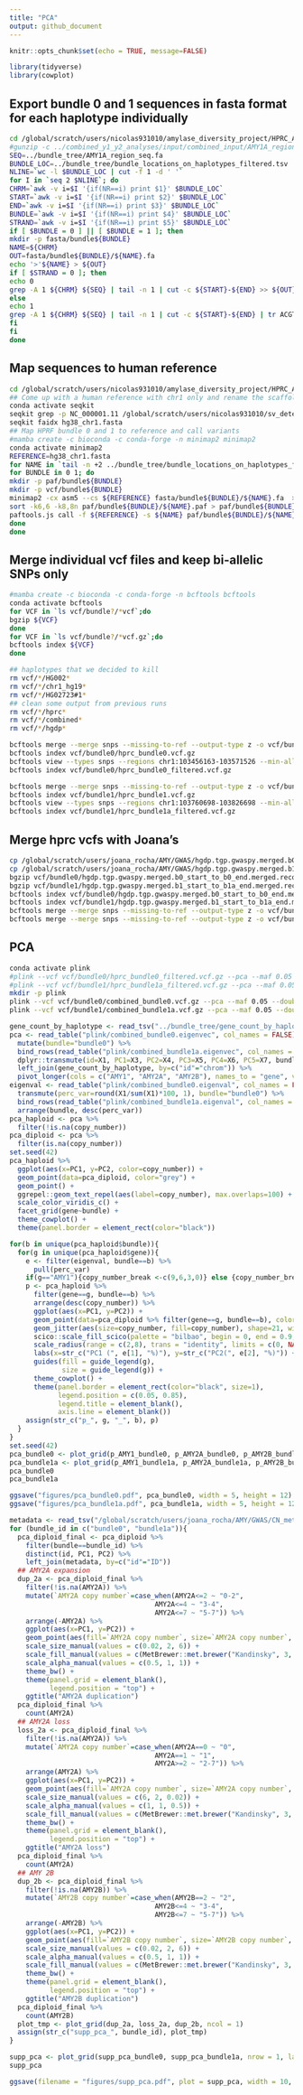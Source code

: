 ```yaml
---
title: "PCA"
output: github_document
---
```


```r
knitr::opts_chunk$set(echo = TRUE, message=FALSE)
```

```r
library(tidyverse)
library(cowplot)
```

## Export bundle 0 and 1 sequences in fasta format for each haplotype individually

```bash
cd /global/scratch/users/nicolas931010/amylase_diversity_project/HPRC_AMY_Sequences/pca
#gunzip -c ../combined_y1_y2_analyses/input/combined_input/AMY1A_region_seq.fa.gz > AMY1A_region_seq.fa
SEQ=../bundle_tree/AMY1A_region_seq.fa
BUNDLE_LOC=../bundle_tree/bundle_locations_on_haplotypes_filtered.tsv
NLINE=`wc -l $BUNDLE_LOC | cut -f 1 -d ' '`
for I in `seq 2 $NLINE`; do
CHRM=`awk -v i=$I '{if(NR==i) print $1}' $BUNDLE_LOC`
START=`awk -v i=$I '{if(NR==i) print $2}' $BUNDLE_LOC`
END=`awk -v i=$I '{if(NR==i) print $3}' $BUNDLE_LOC`
BUNDLE=`awk -v i=$I '{if(NR==i) print $4}' $BUNDLE_LOC`
STRAND=`awk -v i=$I '{if(NR==i) print $5}' $BUNDLE_LOC`
if [ $BUNDLE = 0 ] || [ $BUNDLE = 1 ]; then
mkdir -p fasta/bundle${BUNDLE}
NAME=${CHRM}
OUT=fasta/bundle${BUNDLE}/${NAME}.fa
echo '>'${NAME} > ${OUT}
if [ $STRAND = 0 ]; then
echo 0
grep -A 1 ${CHRM} ${SEQ} | tail -n 1 | cut -c ${START}-${END} >> ${OUT}
else
echo 1
grep -A 1 ${CHRM} ${SEQ} | tail -n 1 | cut -c ${START}-${END} | tr ACGTacgt TGCAtgca | rev >> ${OUT}
fi
fi
done
```

## Map sequences to human reference

```bash
cd /global/scratch/users/nicolas931010/amylase_diversity_project/HPRC_AMY_Sequences/pca/
## Come up with a human reference with chr1 only and rename the scaffold
conda activate seqkit
seqkit grep -p NC_000001.11 /global/scratch/users/nicolas931010/sv_detection/reference/GCF_000001405.40_GRCh38.p14_genomic.fasta | seqkit replace -p .+ -r "chr{nr}" > hg38_chr1.fasta
seqkit faidx hg38_chr1.fasta
## Map HPRF bundle 0 and 1 to reference and call variants
#mamba create -c bioconda -c conda-forge -n minimap2 minimap2
conda activate minimap2
REFERENCE=hg38_chr1.fasta
for NAME in `tail -n +2 ../bundle_tree/bundle_locations_on_haplotypes_filtered.tsv | cut -f 1 | sort | uniq`; do
for BUNDLE in 0 1; do
mkdir -p paf/bundle${BUNDLE}
mkdir -p vcf/bundle${BUNDLE}
minimap2 -cx asm5 --cs ${REFERENCE} fasta/bundle${BUNDLE}/${NAME}.fa  > paf/bundle${BUNDLE}/${NAME}.paf 2> paf/bundle${BUNDLE}/${NAME}.log
sort -k6,6 -k8,8n paf/bundle${BUNDLE}/${NAME}.paf > paf/bundle${BUNDLE}/${NAME}_sorted.paf
paftools.js call -f ${REFERENCE} -s ${NAME} paf/bundle${BUNDLE}/${NAME}_sorted.paf - > vcf/bundle${BUNDLE}/${NAME}.vcf 2> vcf/bundle${BUNDLE}/${NAME}.log
done
done

```

## Merge individual vcf files and keep bi-allelic SNPs only

```bash
#mamba create -c bioconda -c conda-forge -n bcftools bcftools
conda activate bcftools
for VCF in `ls vcf/bundle?/*vcf`;do
bgzip ${VCF}
done
for VCF in `ls vcf/bundle?/*vcf.gz`;do
bcftools index ${VCF}
done

## haplotypes that we decided to kill 
rm vcf/*/HG002*
rm vcf/*/chr1_hg19*
rm vcf/*/HG02723#1*
## clean some output from previous runs
rm vcf/*/hprc*
rm vcf/*/combined*
rm vcf/*/hgdp*

bcftools merge --merge snps --missing-to-ref --output-type z -o vcf/bundle0/hprc_bundle0.vcf.gz vcf/bundle0/*vcf.gz
bcftools index vcf/bundle0/hprc_bundle0.vcf.gz 
bcftools view --types snps --regions chr1:103456163-103571526 --min-alleles 2 --max-alleles 2 --output-type z vcf/bundle0/hprc_bundle0.vcf.gz -o vcf/bundle0/hprc_bundle0_filtered.vcf.gz 
bcftools index vcf/bundle0/hprc_bundle0_filtered.vcf.gz 

bcftools merge --merge snps --missing-to-ref --output-type z -o vcf/bundle1/hprc_bundle1.vcf.gz vcf/bundle1/*vcf.gz
bcftools index vcf/bundle1/hprc_bundle1.vcf.gz 
bcftools view --types snps --regions chr1:103760698-103826698 --min-alleles 2 --max-alleles 2 --output-type z vcf/bundle1/hprc_bundle1.vcf.gz -o vcf/bundle1/hprc_bundle1a_filtered.vcf.gz 
bcftools index vcf/bundle1/hprc_bundle1a_filtered.vcf.gz 
```

## Merge hprc vcfs with Joana's

```bash
cp /global/scratch/users/joana_rocha/AMY/GWAS/hgdp.tgp.gwaspy.merged.b0_start_to_b0_end.merged.recode.vcf vcf/bundle0/
cp /global/scratch/users/joana_rocha/AMY/GWAS/hgdp.tgp.gwaspy.merged.b1_start_to_b1a_end.merged.recode.vcf vcf/bundle1/
bgzip vcf/bundle0/hgdp.tgp.gwaspy.merged.b0_start_to_b0_end.merged.recode.vcf
bgzip vcf/bundle1/hgdp.tgp.gwaspy.merged.b1_start_to_b1a_end.merged.recode.vcf
bcftools index vcf/bundle0/hgdp.tgp.gwaspy.merged.b0_start_to_b0_end.merged.recode.vcf.gz
bcftools index vcf/bundle1/hgdp.tgp.gwaspy.merged.b1_start_to_b1a_end.merged.recode.vcf.gz
bcftools merge --merge snps --missing-to-ref --output-type z -o vcf/bundle0/combined_bundle0.vcf.gz  vcf/bundle0/hgdp.tgp.gwaspy.merged.b0_start_to_b0_end.merged.recode.vcf.gz vcf/bundle0/hprc_bundle0_filtered.vcf.gz 
bcftools merge --merge snps --missing-to-ref --output-type z -o vcf/bundle1/combined_bundle1a.vcf.gz  vcf/bundle1/hgdp.tgp.gwaspy.merged.b1_start_to_b1a_end.merged.recode.vcf.gz vcf/bundle1/hprc_bundle1a_filtered.vcf.gz 

```

## PCA

```bash
conda activate plink
#plink --vcf vcf/bundle0/hprc_bundle0_filtered.vcf.gz --pca --maf 0.05 --double-id --out plink/combined_bundle0 
#plink --vcf vcf/bundle1/hprc_bundle1a_filtered.vcf.gz --pca --maf 0.05 --double-id --out plink/combined_bundle1a
mkdir -p plink
plink --vcf vcf/bundle0/combined_bundle0.vcf.gz --pca --maf 0.05 --double-id --out plink/combined_bundle0 
plink --vcf vcf/bundle1/combined_bundle1a.vcf.gz --pca --maf 0.05 --double-id --out plink/combined_bundle1a
```

```r
gene_count_by_haplotype <- read_tsv("../bundle_tree/gene_count_by_haplotype.tsv")
pca <- read_table("plink/combined_bundle0.eigenvec", col_names = FALSE) %>%
  mutate(bundle="bundle0") %>%
  bind_rows(read_table("plink/combined_bundle1a.eigenvec", col_names = FALSE) %>% mutate(bundle="bundle1a")) %>%
  dplyr::transmute(id=X1, PC1=X3, PC2=X4, PC3=X5, PC4=X6, PC5=X7, bundle) %>%
  left_join(gene_count_by_haplotype, by=c("id"="chrom")) %>%
  pivot_longer(cols = c("AMY1", "AMY2A", "AMY2B"), names_to = "gene", values_to = "copy_number")
eigenval <- read_table("plink/combined_bundle0.eigenval", col_names = FALSE) %>%
  transmute(perc_var=round(X1/sum(X1)*100, 1), bundle="bundle0") %>%
  bind_rows(read_table("plink/combined_bundle1a.eigenval", col_names = FALSE) %>% transmute(perc_var=round(X1/sum(X1)*100, 2), bundle="bundle1a")) %>%
  arrange(bundle, desc(perc_var))
pca_haploid <- pca %>%
  filter(!is.na(copy_number))
pca_diploid <- pca %>%
  filter(is.na(copy_number))
set.seed(42)
pca_haploid %>%
  ggplot(aes(x=PC1, y=PC2, color=copy_number)) +
  geom_point(data=pca_diploid, color="grey") +
  geom_point() +
  ggrepel::geom_text_repel(aes(label=copy_number), max.overlaps=100) +
  scale_color_viridis_c() +
  facet_grid(gene~bundle) +
  theme_cowplot() +
  theme(panel.border = element_rect(color="black"))
```

```r
for(b in unique(pca_haploid$bundle)){
  for(g in unique(pca_haploid$gene)){
    e <- filter(eigenval, bundle==b) %>%
      pull(perc_var)
    if(g=="AMY1"){copy_number_break <-c(9,6,3,0)} else {copy_number_break <- c(3,2,1,0)}
    p <- pca_haploid %>%
      filter(gene==g, bundle==b) %>%
      arrange(desc(copy_number)) %>%
      ggplot(aes(x=PC1, y=PC2)) +
      geom_point(data=pca_diploid %>% filter(gene==g, bundle==b), color="grey", size=1) +
      geom_jitter(aes(size=copy_number, fill=copy_number), shape=21, width = 0.0005, height = 0.0005) +
      scico::scale_fill_scico(palette = "bilbao", begin = 0, end = 0.9, alpha=0.8, limits=c(0, NA), midpoint = NA, direction = 1, breaks=copy_number_break, labels=copy_number_break) +
      scale_radius(range = c(2,8), trans = "identity", limits = c(0, NA), breaks = copy_number_break, labels = copy_number_break) +
      labs(x=str_c("PC1 (", e[1], "%)"), y=str_c("PC2(", e[2], "%)")) +
      guides(fill = guide_legend(g),
             size = guide_legend(g)) +
      theme_cowplot() +
      theme(panel.border = element_rect(color="black", size=1),
            legend.position = c(0.05, 0.85),
            legend.title = element_blank(),
            axis.line = element_blank())
    assign(str_c("p_", g, "_", b), p)
  }
}
set.seed(42)
pca_bundle0 <- plot_grid(p_AMY1_bundle0, p_AMY2A_bundle0, p_AMY2B_bundle0, ncol = 1)
pca_bundle1a <- plot_grid(p_AMY1_bundle1a, p_AMY2A_bundle1a, p_AMY2B_bundle1a, ncol = 1)
pca_bundle0
pca_bundle1a
```

```r
ggsave("figures/pca_bundle0.pdf", pca_bundle0, width = 5, height = 12)
ggsave("figures/pca_bundle1a.pdf", pca_bundle1a, width = 5, height = 12)
```

```r
metadata <- read_tsv("/global/scratch/users/joana_rocha/AMY/GWAS/CN_metadata_filtered.tsv")
for (bundle_id in c("bundle0", "bundle1a")){
  pca_diploid_final <- pca_diploid %>%
    filter(bundle==bundle_id) %>%
    distinct(id, PC1, PC2) %>%
    left_join(metadata, by=c("id"="ID"))
  ## AMY2A expansion
  dup_2a <- pca_diploid_final %>%
    filter(!is.na(AMY2A)) %>%
    mutate(`AMY2A copy number`=case_when(AMY2A<=2 ~ "0-2",
                                    AMY2A<=4 ~ "3-4",
                                    AMY2A<=7 ~ "5-7")) %>%
    arrange(-AMY2A) %>%
    ggplot(aes(x=PC1, y=PC2)) +
    geom_point(aes(fill=`AMY2A copy number`, size=`AMY2A copy number`, alpha=`AMY2A copy number`), shape=21) +
    scale_size_manual(values = c(0.02, 2, 6)) + 
    scale_fill_manual(values = c(MetBrewer::met.brewer("Kandinsky", 3, "discrete", -1))) +
    scale_alpha_manual(values = c(0.5, 1, 1)) +
    theme_bw() +
    theme(panel.grid = element_blank(),
          legend.position = "top") +
    ggtitle("AMY2A duplication")
  pca_diploid_final %>%
    count(AMY2A)
  ## AMY2A loss
  loss_2a <- pca_diploid_final %>%
    filter(!is.na(AMY2A)) %>%
    mutate(`AMY2A copy number`=case_when(AMY2A==0 ~ "0",
                                    AMY2A==1 ~ "1",
                                    AMY2A>=2 ~ "2-7")) %>%
    arrange(AMY2A) %>%
    ggplot(aes(x=PC1, y=PC2)) +
    geom_point(aes(fill=`AMY2A copy number`, size=`AMY2A copy number`, alpha=`AMY2A copy number`), shape=21) +
    scale_size_manual(values = c(6, 2, 0.02)) + 
    scale_alpha_manual(values = c(1, 1, 0.5)) +
    scale_fill_manual(values = c(MetBrewer::met.brewer("Kandinsky", 3, "discrete"))) +
    theme_bw() +
    theme(panel.grid = element_blank(),
          legend.position = "top") +
    ggtitle("AMY2A loss")
  pca_diploid_final %>%
    count(AMY2A)
  ## AMY 2B
  dup_2b <- pca_diploid_final %>%
    filter(!is.na(AMY2B)) %>%
    mutate(`AMY2B copy number`=case_when(AMY2B==2 ~ "2",
                                    AMY2B<=4 ~ "3-4",
                                    AMY2B<=7 ~ "5-7")) %>%
    arrange(-AMY2B) %>%
    ggplot(aes(x=PC1, y=PC2)) +
    geom_point(aes(fill=`AMY2B copy number`, size=`AMY2B copy number`, alpha=`AMY2B copy number`), shape=21) +
    scale_size_manual(values = c(0.02, 2, 6)) + 
    scale_alpha_manual(values = c(0.5, 1, 1)) +
    scale_fill_manual(values = c(MetBrewer::met.brewer("Kandinsky", 3, "discrete", -1))) +
    theme_bw() +
    theme(panel.grid = element_blank(),
          legend.position = "top") +
    ggtitle("AMY2B duplication")
  pca_diploid_final %>%
    count(AMY2B)
  plot_tmp <- plot_grid(dup_2a, loss_2a, dup_2b, ncol = 1)
  assign(str_c("supp_pca_", bundle_id), plot_tmp)
}

supp_pca <- plot_grid(supp_pca_bundle0, supp_pca_bundle1a, nrow = 1, labels = c("A", "B"), scale = 0.95)
supp_pca
```

```r
ggsave(filename = "figures/supp_pca.pdf", plot = supp_pca, width = 10, height = 15, units = "in")
```